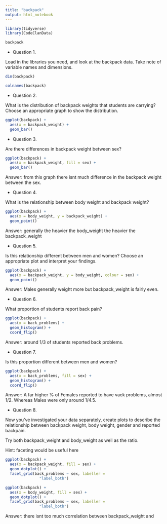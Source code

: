 ```yaml
---
title: "backpack"
output: html_notebook
---
```


```r
library(tidyverse)
library(CodeClanData)
```

```r
backpack
```

* Question 1.

Load in the libraries you need, and look at the backpack data. Take note of variable names and dimensions.

```r
dim(backpack)
```
```r
colnames(backpack)
```


* Question 2.

What is the distribution of backpack weights that students are carrying? Choose an appropriate graph to show the distribution.

```r
ggplot(backpack) +
  aes(x = backpack_weight) +
  geom_bar()
```


* Question 3.

Are there differences in backpack weight between sex?

```r
ggplot(backpack) +
  aes(x = backpack_weight, fill = sex) +
  geom_bar()
```

Answer: from this graph there isnt much difference in the backpack weight between the sex.

* Question 4.

What is the relationship between body weight and backpack weight?

```r
ggplot(backpack) +
  aes(x = body_weight, y = backpack_weight) +
  geom_point()
```

Answer: generally the heavier the body_weight the heavier the backpack_weight

* Question 5.

Is this relationship different between men and women? Choose an appropriate plot and interpret your findings.

```r
ggplot(backpack) +
  aes(x = backpack_weight, y = body_weight, colour = sex) +
  geom_point()
```
Answer: Males generally weight more but backpack_weight is fairly even. 


* Question 6.

What proportion of students report back pain?

```r
ggplot(backpack) +
  aes(x = back_problems) +
  geom_histogram() +
  coord_flip()
```
Answer: around 1/3 of students reported back problems.

* Question 7.

Is this proportion different between men and women?

```r
ggplot(backpack) +
  aes(x = back_problems, fill = sex) +
  geom_histogram() +
  coord_flip()
```
Answer: A far higher % of Females reported to have vack problems, almost 1/2. Whereas Males were only around 1/4.5. 

* Question 8.

Now you’ve investigated your data separately, create plots to describe the relationship between backpack weight, body weight, gender and reported backpain.

Try both backpack_weight and body_weight as well as the ratio.

Hint: faceting would be useful here

```r
ggplot(backpack) +
  aes(x = backpack_weight, fill = sex) +
  geom_dotplot() +
  facet_grid(back_problems ~ sex, labeller = 
               "label_both")
```


```r
ggplot(backpack) +
  aes(x = body_weight, fill = sex) +
  geom_dotplot() +
  facet_grid(back_problems ~ sex, labeller = 
               "label_both")
```
Answer: there isnt too much correlation between backpack_weight and 
